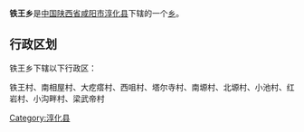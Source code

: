 {{中国乡级行政区
|行政区全称 = 铁王乡
|景观照片文件名 = 
|景观照片描述 = 
|汉语拼音 =
|其他语言 = 
|其他语言名称 = 
|位置图文件名 = 
|位置图描述 = 
|自定义图片=
|上级行政区 = [[陕西省|陕西省]][[咸阳市|咸阳市]][[淳化县|淳化县]]
|行政区类别 = [[乡级行政区|乡]]
|行政区划代码 = 
|行政区划 = 
|村委会 = 
|居委会 = 
|建置时间 = 
|领导职位 = 
|领导名称 = 
|政府驻地 = 
|毗邻 = 
|地理坐标 = 
|总面积 = 
|总人口 = 
|户籍人口 = 
|户籍人口年份 = 
|常住人口 = 
|常住人口年份 = 
|人口密度 = 
|GDP = 
|邮政编码 = 
|电话区号 = 
|官方网站 = 
|网站名称 = 
}}
'''铁王乡'''是[[中华人民共和国|中国]][[陕西省|陕西省]][[咸阳市|咸阳市]][[淳化县|淳化县]]下辖的一个[[乡级行政区|乡]]。

== 行政区划 ==
铁王乡下辖以下行政区：

铁王村、南相屋村、大疙瘩村、西咀村、塔尔寺村、南塬村、北塬村、小池村、红岩村、小沟畔村、梁武帝村

{{陕西小作品}}
{{淳化县行政区划}}

[[Category:淳化县|Category:淳化县]]